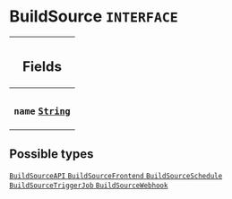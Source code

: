 <!--
  _____   ____    _   _  ____ _______   ______ _____ _____ _______
  |  __  / __   |  | |/ __ __   __| |  ____|  __ _   _|__   __|
  | |  | | |  | | |  | | |  | | | |    | |__  | |  | || |    | |
  | |  | | |  | | | . ` | |  | | | |    |  __| | |  | || |    | |
  | |__| | |__| | | |  | |__| | | |    | |____| |__| || |_   | |
  |_____/ ____/  |_| _|____/  |_|    |______|_____/_____|  |_|
  This file is auto-generated by script/generate_graphql_api_content.sh,
  please build the schema.json by running `rails api:graph:export`
  with https://github.com/buildkite/buildkite/,
  replace the content in data/graphql_data_schema.json
  and run the generation script `./scripts/generate-graphql-api-content.sh`.
-->
<!-- vale off -->
<h1 class="has-pills" data-algolia-exclude>
  BuildSource
  <span class="pill pill--interface pill--normal-case pill--large"><code>INTERFACE</code></span>
</h1>
<!-- vale on -->

<table class="responsive-table responsive-table--single-column-rows">
  <thead>
    <th>
      <h2 data-algolia-exclude>Fields</h2>
    </th>
  </thead>
  <tbody>
    <tr>
      <td>
        <h3 class="is-small has-pills">
          <code>name</code>
          <a
            href="/docs/apis/graphql/schemas/scalar/string"
            class="pill pill--scalar pill--normal-case pill--medium"
            title="Go to SCALAR String"
          >
            <code>String</code>
          </a>
        </h3>
      </td>
    </tr>
  </tbody>
</table>

<h2 data-algolia-exclude>Possible types</h2>
<a
  href="/docs/apis/graphql/schemas/object/buildsourceapi"
  class="pill pill--object pill--normal-case pill--large"
  title="Go to OBJECT BuildSourceAPI"
>
  <code>BuildSourceAPI</code>
</a>
<a
  href="/docs/apis/graphql/schemas/object/buildsourcefrontend"
  class="pill pill--object pill--normal-case pill--large"
  title="Go to OBJECT BuildSourceFrontend"
>
  <code>BuildSourceFrontend</code>
</a>
<a
  href="/docs/apis/graphql/schemas/object/buildsourceschedule"
  class="pill pill--object pill--normal-case pill--large"
  title="Go to OBJECT BuildSourceSchedule"
>
  <code>BuildSourceSchedule</code>
</a>
<a
  href="/docs/apis/graphql/schemas/object/buildsourcetriggerjob"
  class="pill pill--object pill--normal-case pill--large"
  title="Go to OBJECT BuildSourceTriggerJob"
>
  <code>BuildSourceTriggerJob</code>
</a>
<a
  href="/docs/apis/graphql/schemas/object/buildsourcewebhook"
  class="pill pill--object pill--normal-case pill--large"
  title="Go to OBJECT BuildSourceWebhook"
>
  <code>BuildSourceWebhook</code>
</a>
